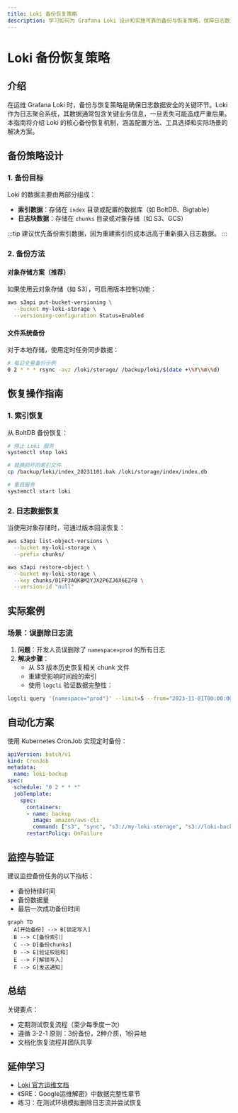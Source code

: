 ```yaml
---
title: Loki 备份恢复策略
description: 学习如何为 Grafana Loki 设计和实施可靠的备份与恢复策略，保障日志数据安全。
---
```


# Loki 备份恢复策略

## 介绍

在运维 Grafana Loki 时，备份与恢复策略是确保日志数据安全的关键环节。Loki 作为日志聚合系统，其数据通常包含关键业务信息，一旦丢失可能造成严重后果。本指南将介绍 Loki 的核心备份恢复机制，涵盖配置方法、工具选择和实际场景的解决方案。

## 备份策略设计

### 1. 备份目标
Loki 的数据主要由两部分组成：
- **索引数据**：存储在 `index` 目录或配置的数据库（如 BoltDB、Bigtable）
- **日志块数据**：存储在 `chunks` 目录或对象存储（如 S3、GCS）

:::tip
建议优先备份索引数据，因为重建索引的成本远高于重新摄入日志数据。
:::

### 2. 备份方法

#### 对象存储方案（推荐）
如果使用云对象存储（如 S3），可启用版本控制功能：

```bash
aws s3api put-bucket-versioning \
  --bucket my-loki-storage \
  --versioning-configuration Status=Enabled
```

#### 文件系统备份
对于本地存储，使用定时任务同步数据：

```bash
# 每日全量备份示例
0 2 * * * rsync -avz /loki/storage/ /backup/loki/$(date +\%Y\%m\%d)
```

## 恢复操作指南

### 1. 索引恢复
从 BoltDB 备份恢复：

```bash
# 停止 Loki 服务
systemctl stop loki

# 替换损坏的索引文件
cp /backup/loki/index_20231101.bak /loki/storage/index/index.db

# 重启服务
systemctl start loki
```

### 2. 日志数据恢复
当使用对象存储时，可通过版本回滚恢复：

```bash
aws s3api list-object-versions \
  --bucket my-loki-storage \
  --prefix chunks/

aws s3api restore-object \
  --bucket my-loki-storage \
  --key chunks/01FP3AQKBM2YJX2P6ZJ6X6EZFB \
  --version-id "null"
```

## 实际案例

### 场景：误删除日志流
1. **问题**：开发人员误删除了 `namespace=prod` 的所有日志
2. **解决步骤**：
   - 从 S3 版本历史恢复相关 chunk 文件
   - 重建受影响时间段的索引
   - 使用 `logcli` 验证数据完整性：

```bash
logcli query '{namespace="prod"}' --limit=5 --from="2023-11-01T00:00:00Z"
```

## 自动化方案

使用 Kubernetes CronJob 实现定时备份：

```yaml
apiVersion: batch/v1
kind: CronJob
metadata:
  name: loki-backup
spec:
  schedule: "0 2 * * *"
  jobTemplate:
    spec:
      containers:
      - name: backup
        image: amazon/aws-cli
        command: ["s3", "sync", "s3://my-loki-storage", "s3://loki-backup/$(date +%Y%m%d)"]
      restartPolicy: OnFailure
```

## 监控与验证

建议监控备份任务的以下指标：
- 备份持续时间
- 备份数据量
- 最后一次成功备份时间

```mermaid
graph TD
  A[开始备份] --> B[锁定写入]
  B --> C[备份索引]
  C --> D[备份chunks]
  D --> E[验证校验和]
  E --> F[解锁写入]
  F --> G[发送通知]
```

## 总结

关键要点：
- 定期测试恢复流程（至少每季度一次）
- 遵循 3-2-1 原则：3份备份，2种介质，1份异地
- 文档化恢复流程并团队共享

## 延伸学习

- [Loki 官方运维文档](https://grafana.com/docs/loki/latest/operations)
- 《SRE：Google运维解密》中数据完整性章节
- 练习：在测试环境模拟删除日志流并尝试恢复